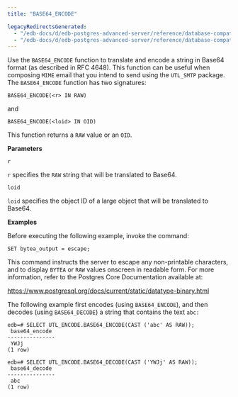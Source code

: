 ```yaml
---
title: "BASE64_ENCODE"

legacyRedirectsGenerated:
  - "/edb-docs/d/edb-postgres-advanced-server/reference/database-compatibility-for-oracle-developers-built-in-package-guide/13/base64_encode.html"
  - "/edb-docs/d/edb-postgres-advanced-server/reference/database-compatibility-for-oracle-developers-built-in-package-guide/latest/base64_encode.html"
---
```


Use the `BASE64_ENCODE` function to translate and encode a string in Base64 format (as described in RFC 4648). This function can be useful when composing `MIME` email that you intend to send using the `UTL_SMTP` package. The `BASE64_ENCODE` function has two signatures:

```text
BASE64_ENCODE(<r> IN RAW)
```

and

```text
BASE64_ENCODE(<loid> IN OID)
```

This function returns a `RAW` value or an `OID`.

**Parameters**

`r`

 `r` specifies the `RAW` string that will be translated to Base64.

`loid`

 `loid` specifies the object ID of a large object that will be translated to Base64.

**Examples**

Before executing the following example, invoke the command:

```
SET bytea_output = escape;
```

This command instructs the server to escape any non-printable characters, and to display `BYTEA` or `RAW` values onscreen in readable form. For more information, refer to the Postgres Core Documentation available at:

<https://www.postgresql.org/docs/current/static/datatype-binary.html>

The following example first encodes (using `BASE64_ENCODE`), and then decodes (using `BASE64_DECODE`) a string that contains the text `abc:`

```text
edb=# SELECT UTL_ENCODE.BASE64_ENCODE(CAST ('abc' AS RAW));
 base64_encode
---------------
 YWJj
(1 row)

edb=# SELECT UTL_ENCODE.BASE64_DECODE(CAST ('YWJj' AS RAW));
 base64_decode
---------------
 abc
(1 row)
```
